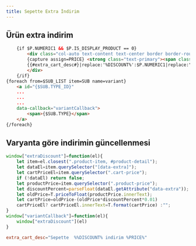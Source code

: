 ```yaml
---
title: Sepette Extra İndirim
---
```

## Ürün extra indirim
```html title="smarty"
    {if $P.NUMERIC1 && $P.IS_DISPLAY_PRODUCT == 0}
        <div class="col-auto text-content text-center border border-round border-primary fw-semibold extra-format" data-extra="{$P.NUMERIC1}">
        {capture assign=PRICE} <strong class="text-primary"><span class="cart-price">{format price=($P.PRICE_SELL - ($P.PRICE_SELL * $P.NUMERIC1/100))}</span>{$P.CURRENCY}</strong>{/capture}
        {{#extra_cart_desc#}|replace:'%DISCOUNT%':$P.NUMERIC1|replace:"%PRICE%":$PRICE}
        </div>
    {/if}
{foreach from=$SUB_LIST item=SUB name=variant}
    <a id="{$SUB.TYPE_ID}"
    ...
    ...
    ...
    data-callback="variantCallback">
        <span>{$SUB.TYPE}</span>
    </a>
{/foreach}
```
## Varyanta göre indirimin güncellenmesi
```javascript title="javascript"
window["extraDiscount"]=function(el){
    let item=el.closest(".product-item, #product-detail");
    let dataEl=item.querySelector("[data-extra]");
    let cartPriceEl=item.querySelector(".cart-price");
    if (!dataEl) return false;
    let productPrice=item.querySelector(".product-price");
    let discountPercent=parseFloat(dataEl.getAttribute("data-extra"));
    let oldPrice=T.priceToFloat(productPrice.innerText);
    let cartPrice=oldPrice-(oldPrice*discountPercent*0.01)
    cartPriceEl? cartPriceEl.innerText=T.format(cartPrice) :"";
}
window["variantCallback"]=function(el){
    window["extraDiscount"](el)
}
``` 

```conf title="tr.conf language file"
extra_cart_desc="Sepette  %%DISCOUNT% indirim %PRICE%"
```
